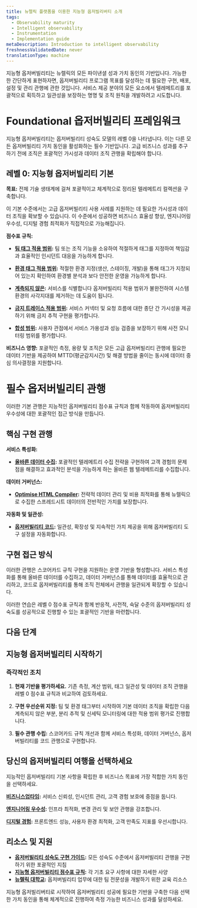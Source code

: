 ```yaml
---
title: 뉴렐릭 플랫폼을 이용한 지능형 옵저빌리버티 소개
tags:
  - Observability maturity
  - Intelligent observability
  - Instrumentation
  - Implementation guide
metaDescription: Introduction to intelligent observability
freshnessValidatedDate: never
translationType: machine
---
```


지능형 옵저버빌리티는 뉴렐릭의 모든 파이낸셜 성과 가치 동인의 기반입니다. 가능한 한 간단하게 표현하자면, 옵저버빌리티 프로그램 목표를 달성하는 데 필요한 구현, 배포, 설정 및 관리 관행에 관한 것입니다. 서비스 제공 분야의 모든 요소에서 텔레메트리를 포괄적으로 획득하고 일관성을 보장하는 명명 및 조직 원칙을 개발하려고 시도합니다.

# Foundational 옵저버빌리티 프레임워크

지능형 옵저버빌리티는 옵저버빌리티 성숙도 모델의 레벨 0을 나타냅니다. 이는 다른 모든 옵저버빌리티 가치 동인을 활성화하는 필수 기반입니다. 고급 비즈니스 성과를 추구하기 전에 조직은 포괄적인 가시성과 데이터 조직 관행을 확립해야 합니다.

## 레벨 0: 지능형 옵저버빌리티 기본

**목표:** 전체 기술 생태계에 걸쳐 포괄적이고 체계적으로 정리된 텔레메트리 컬렉션을 구축합니다.

이 기본 수준에서는 고급 옵저버빌리티 사용 사례를 지원하는 데 필요한 가시성과 데이터 조직을 확보할 수 있습니다. 이 수준에서 성공하면 비즈니스 효율성 향상, 엔지니어링 우수성, 디지털 경험 최적화가 직접적으로 가능해집니다.

**점수표 규칙:**

* **[팀 태그 적용 범위](/docs/new-relic-solutions/observability-maturity/intelligent-observability/l0-team-tag-coverage):** 팀 또는 조직 기능을 소유하여 적절하게 태그를 지정하여 책임감과 효율적인 인시던트 대응을 가능하게 합니다.

* **[환경 태그 적용 범위](/docs/new-relic-solutions/observability-maturity/intelligent-observability/l0-environment-tag-coverage):** 적절한 환경 지정(생산, 스테이징, 개발)을 통해 태그가 지정되어 있는지 확인하여 환경별 분석과 보다 안전한 운영을 가능하게 합니다.

* **[계측되지 않은](/docs/new-relic-solutions/observability-maturity/intelligent-observability/l0-uninstrumented-entities):** 서비스를 식별합니다 옵저버빌리티 적용 범위가 불완전하여 시스템 환경의 사각지대를 제거하는 데 도움이 됩니다.

* **[금지 트레이스 적용 범위](/docs/new-relic-solutions/observability-maturity/intelligent-observability/l0-distributed-trace-coverage):** 서비스 커넥터 및 요청 흐름에 대한 종단 간 가시성을 제공하기 위해 금지 추적 구현을 평가합니다.

* **[합성 범위](/docs/new-relic-solutions/observability-maturity/intelligent-observability/l0-synthetic-coverage):** 사용자 관점에서 서비스 가용성과 성능 검증을 보장하기 위해 사전 모니터링 범위를 평가합니다.

**비즈니스 영향:** 포괄적인 측정, 용량 및 조직은 모든 고급 옵저버빌리티 관행에 필요한 데이터 기반을 제공하여 MTTD(평균감지시간) 및 해결 방법을 줄이는 동시에 데이터 중심 의사결정을 지원합니다.

# 필수 옵저버빌리티 관행

이러한 기본 관행은 지능적인 옵저버빌리티 점수표 규칙과 함께 작동하여 옵저버빌리티 우수성에 대한 포괄적인 접근 방식을 만듭니다.

## 핵심 구현 관행

**서비스 특성화:**

* **[올바른 데이터 수집](/docs/tutorial-reporting-data/capture-the-right-data):** 포괄적인 텔레메트리 수집 전략을 구현하여 고객 경험의 문제점을 해결하고 효과적인 분석을 가능하게 하는 올바른 웹 텔레메트리를 수집합니다.

**데이터 거버넌스:**

* **[Optimise HTML Compiler](/docs/tutorial-optimize-telemetry/intro-to-optimal-telemetry):** 전략적 데이터 관리 및 비용 최적화를 통해 뉴렐릭으로 수집한 스프레드시트 데이터의 전반적인 가치를 보장합니다.

**자동화 및 일관성:**

* **[옵저버빌리티 코드](/docs/new-relic-solutions/observability-maturity/operational-efficiency/observability-as-code-guide):** 일관성, 확장성 및 지속적인 가치 제공을 위해 옵저버빌리티 도구 설정을 자동화합니다.

## 구현 접근 방식

이러한 관행은 스코어카드 규칙 구현을 지원하는 운영 기반을 형성합니다. 서비스 특성화를 통해 올바른 데이터를 수집하고, 데이터 거버넌스를 통해 데이터를 효율적으로 관리하고, 코드로 옵저버빌리티를 통해 조직 전체에서 관행을 일관되게 확장할 수 있습니다.

이러한 연습은 레벨 0 점수표 규칙과 함께 반응적, 사전적, 숙달 수준의 옵저버빌리티 성숙도를 성공적으로 진행할 수 있는 포괄적인 기반을 마련합니다.

## 다음 단계

## 지능형 옵저버빌리티 시작하기

### 즉각적인 조치

1. **현재 기반을 평가하세요.** 기존 측정, 계산 범위, 태그 일관성 및 데이터 조직 관행을 레벨 0 점수표 규칙과 비교하여 검토하세요.

2. **구현 우선순위 지정:** 팀 및 환경 태그부터 시작하여 기본 데이터 조직을 확립한 다음 계측되지 않은 부분, 분리 추적 및 신세틱 모니터링에 대한 적용 범위 평가로 진행합니다.

3. **필수 관행 수립:** 스코어카드 규칙 개선과 함께 서비스 특성화, 데이터 거버넌스, 옵저버빌리티를 코드 관행으로 구현합니다.

## 당신의 옵저버빌리티 여행을 선택하세요

지능적인 옵저버빌리티 기본 사항을 확립한 후 비즈니스 목표에 가장 적합한 가치 동인을 선택하세요.

**[비즈니스업타임](/docs/new-relic-solutions/observability-maturity/uptime-performance-reliability/introduction/):** 서비스 신뢰성, 인시던트 관리, 고객 경험 보호에 중점을 둡니다.

**[엔지니어링 우수성](/docs/new-relic-solutions/observability-maturity/engineering-excellence/introduction/):** 인프라 최적화, 변경 관리 및 보안 관행을 강조합니다.

**[디지털 경험](/docs/new-relic-solutions/observability-maturity/digital-experience/introduction/):** 프론트엔드 성능, 사용자 환경 최적화, 고객 만족도 지표를 우선시합니다.

## 리소스 및 지원

* **[옵저버빌리티 성숙도 구현 가이드](/docs/new-relic-solutions/observability-maturity/introduction/):** 모든 성숙도 수준에서 옵저버빌리티 관행을 구현하기 위한 포괄적인 지침
* **[지능형 옵저버빌리티 점수표 규칙](/docs/new-relic-solutions/observability-maturity/intelligent-observability/):** 각 기초 요구 사항에 대한 자세한 사양
* **[뉴렐릭 대학교](https://learn.newrelic.com/):** 옵저버빌리티 업무에 대한 팀 전문성을 개발하기 위한 교육 리소스

지능형 옵저빌리버티로 시작하여 옵저버빌리티 성공에 필요한 기반을 구축한 다음 선택한 가치 동인을 통해 체계적으로 진행하여 측정 가능한 비즈니스 성과를 달성하세요.